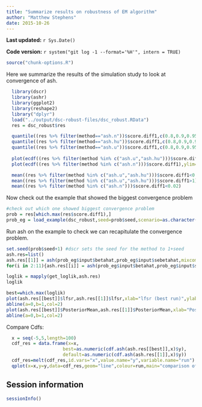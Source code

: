 ```yaml
---
title: "Summarize results on robustness of EM algorithm"
author: "Matthew Stephens"
date: 2015-10-26
---
```


**Last updated:** `r Sys.Date()`

**Code version:** `r system("git log -1 --format='%H'", intern = TRUE)`

```r
source("chunk-options.R")
```


Here we summarize the results of the simulation study to look at convergence of ash.
```r
  library(dscr)
  library(ashr)
  library(ggplot2)
  library(reshape2)
  library("dplyr")
  load("../output/dsc-robust-files/dsc_robust.RData") 
  res = dsc_robust$res
```

```r
  quantile((res %>% filter(method=="ash.n"))$score.diff1,c(0.8,0.9,0.95,0.99,1))
  quantile((res %>% filter(method=="ash.hu"))$score.diff1,c(0.8,0.9,0.95,0.99,1))
  quantile((res %>% filter(method=="ash.u"))$score.diff1,c(0.8,0.9,0.95,0.99,1))
  
  plot(ecdf((res %>% filter(method %in% c("ash.u","ash.hu")))$score.diff1),ylim=c(0.8,1))
  plot(ecdf((res %>% filter(method %in% c("ash.n")))$score.diff1),ylim=c(0.8,1))
```

```r
  mean((res %>% filter(method %in% c("ash.u","ash.hu")))$score.diff1<0.02)
  mean((res %>% filter(method %in% c("ash.u","ash.hu")))$score.diff1>1)
  mean((res %>% filter(method %in% c("ash.n")))$score.diff1<0.02)  
```


Now check out the example that showed the biggest convergence problem
```r
#check out which one showed biggest convergence problem
prob = res[which.max(res$score.diff1),]
prob_eg = load_example(dsc_robust,seed=prob$seed,scenario=as.character(prob$scenario),method=as.character(prob$method),homedir="../output")
```

Run ash on the example to check we can recapitulate the convergence problem.
```r
set.seed(prob$seed+1) #dscr sets the seed for the method to 1+seed 
ash.res=list()
ash.res[[1]] = ash(prob_eg$input$betahat,prob_eg$input$sebetahat,mixcompdist="uniform",cxx=TRUE)
for(i in 2:11){ash.res[[i]] = ash(prob_eg$input$betahat,prob_eg$input$sebetahat,mixcompdist="uniform",randomstart=TRUE,cxx=TRUE)}
```

```r
loglik = mapply(get_loglik,ash.res)
loglik
```

```r
best=which.max(loglik)
plot(ash.res[[best]]$lfsr,ash.res[[1]]$lfsr,xlab="lfsr (best run)",ylab="lfsr (default run)",main="Comparison of lfsr (best vs default run)")
abline(a=0,b=1,col=2)
plot(ash.res[[best]]$PosteriorMean,ash.res[[1]]$PosteriorMean,xlab="Posterior Mean (best run)",ylab="Posterior Mean (default run)",main="Comparison of Posterior Means (best vs default run)")
abline(a=0,b=1,col=2)

```

Compare Cdfs:
```r
  x = seq(-5,5,length=100)
  cdf_res = data.frame(x=x,
                     best=as.numeric(cdf.ash(ash.res[[best]],x)$y),
                     default=as.numeric(cdf.ash(ash.res[[1]],x)$y))
  cdf_res=melt(cdf_res,id.vars="x",value.name="y",variable.name="run")
  qplot(x=x,y=y,data=cdf_res,geom="line",colour=run,main="comparison of estimated cdf (best run and default run)")
```

## Session information

```r
sessionInfo()
```

